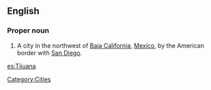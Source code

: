 ==English==
{{wikipedia}}

===Proper noun===
{{en-proper-noun}}

# A city in the northwest of [[Baja California]], [[Mexico]], by the American border with [[San Diego]].

[[Category:Cities]]

[[es:Tijuana]]